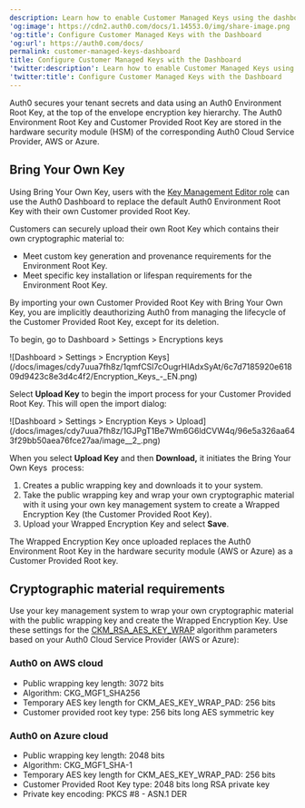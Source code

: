 ```yaml
---
description: Learn how to enable Customer Managed Keys using the dashboard
'og:image': https://cdn2.auth0.com/docs/1.14553.0/img/share-image.png
'og:title': Configure Customer Managed Keys with the Dashboard
'og:url': https://auth0.com/docs/
permalink: customer-managed-keys-dashboard
title: Configure Customer Managed Keys with the Dashboard
'twitter:description': Learn how to enable Customer Managed Keys using the dashboard
'twitter:title': Configure Customer Managed Keys with the Dashboard
---
```

Auth0 secures your tenant secrets and data using an Auth0 Environment Root Key, at the top of the envelope encryption key hierarchy. The Auth0 Environment Root Key and Customer Provided Root Key are stored in the hardware security module (HSM) of the corresponding Auth0 Cloud Service Provider, AWS or Azure.

## Bring Your Own Key

Using Bring Your Own Key, users with the  [Key Management Editor role](/docs/get-started/manage-dashboard-access/add-dashboard-users) can use the <Tooltip tip="Auth0 Dashboard: Auth0's main product to configure your services." cta="View Glossary" href="/docs/glossary?term=Auth0+Dashboard">Auth0 Dashboard</Tooltip> to replace the default Auth0 Environment Root Key with their own Customer provided Root Key.

Customers can securely upload their own Root Key which contains their own cryptographic material to:

* Meet custom key generation and provenance requirements for the Environment Root Key.
* Meet specific key installation or lifespan requirements for the Environment Root Key.

<Warning>

By importing your own Customer Provided Root Key with Bring Your Own Key, you are implicitly deauthorizing Auth0 from managing the lifecycle of the Customer Provided Root Key, except for its deletion.

</Warning>

To begin, go to Dashboard > Settings > Encryptions keys

<Frame>![Dashboard > Settings > Encryption Keys](/docs/images/cdy7uua7fh8z/1qmfCSl7cOugrHIAdxSyAt/6c7d7185920e61809d9423c8e3d4c4f2/Encryption_Keys_-_EN.png)</Frame>

Select **Upload Key** to begin the import process for your Customer Provided Root Key. This will open the import dialog:

<Frame>![Dashboard > Settings > Encryption Keys > Upload](/docs/images/cdy7uua7fh8z/1GJPgT1Be7Wm6G6ldCVW4q/96e5a326aa643f29bb50aea76fce27aa/image__2_.png)</Frame>

When you select **Upload Key** and then **Download,** it initiates the Bring Your Own Keys  process:

1. Creates a public wrapping key and downloads it to your system.
2. Take the public wrapping key and wrap your own cryptographic material with it using your own key management system to create a Wrapped Encryption Key (the Customer Provided Root Key).
3. Upload your Wrapped Encryption Key and select **Save**.

<Callout icon="file-lines" color="#0EA5E9" iconType="regular">

The Wrapped Encryption Key once uploaded replaces the Auth0 Environment Root Key in the hardware security module (AWS or Azure) as a Customer Provided Root key.

</Callout>

## Cryptographic material requirements

Use your key management system to wrap your own cryptographic material with the public wrapping key and create the Wrapped Encryption Key. Use these settings for the [CKM_RSA_AES_KEY_WRAP](https://docs.oasis-open.org/pkcs11/pkcs11-curr/v2.40/cos01/pkcs11-curr-v2.40-cos01.html#_Toc408226894) algorithm parameters based on your Auth0 Cloud Service Provider (AWS or Azure):

### Auth0 on AWS cloud

* Public wrapping key length: 3072 bits
* Algorithm: CKG_MGF1_SHA256
* Temporary AES key length for CKM_AES_KEY_WRAP_PAD: 256 bits
* Customer provided root key type: 256 bits long AES symmetric key

### Auth0 on Azure cloud

* Public wrapping key length: 2048 bits
* Algorithm: CKG_MGF1_SHA-1
* Temporary AES key length for CKM_AES_KEY_WRAP_PAD: 256 bits
* Customer Provided Root Key type: 2048 bits long RSA private key
* Private key encoding: PKCS #8 - ASN.1 DER